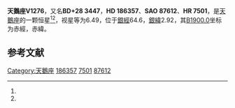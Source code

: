 {{Starbox begin
| name = 天鵝座V1276
}}
{{Starbox observe
| epoch = [[J2000.0|J2000.0]]
| constell = [[天鵝座|天鵝座]]<ref name=SIMBAD>{{cite web
 | url=http://simbad.u-strasbg.fr/simbad/sim-id?Ident=HR+7501
 | title=Pulsating variable Star
 | publisher=Centre de Données astronomiques de Strasbourg
 | work=SIMBAD
 | accessdate=2012-07-13
 | archive-date=2019-07-29
 | archive-url=https://web.archive.org/web/20190729174921/http://simbad.u-strasbg.fr/simbad/sim-id%3FIdent%3DHR%2B7501
 | dead-url=no
 }}</ref><ref name=DATA>{{cite web
 | url=http://vizier.u-strasbg.fr/viz-bin/VizieR-5?-out.add=.&-source=5050&-corr=PK=HR&-out.max=9999&HR=7501
 | title=VizieR Detailed Page
 | accessdate=2012-07-13
 | archive-date=2016-03-05
 | archive-url=https://web.archive.org/web/20160305062732/http://vizier.u-strasbg.fr/viz-bin/VizieR-5?-out.add=.&-source=5050&-corr=PK=HR&-out.max=9999&HR=7501
 | dead-url=no
 }}</ref>
| 星官 = 
| ra = {{RA|19|42|49.1}}<ref name=SIMBAD /><ref name=DATA />
| dec = {{DEC|+29|19|54}}<ref name=SIMBAD /><ref name=DATA />
| appmag_v = 6.49<ref name=SIMBAD /><ref name=DATA />
}}
{{Starbox character
| class = F1III<ref name=SIMBAD /><ref name=DATA />
| b-v = 0.33<ref name=SIMBAD /><ref name=DATA />
| u-b = 0.28<ref name=SIMBAD /><ref name=DATA />
| r-i = <ref name=SIMBAD /><ref name=DATA />
| variable = 
}}
{{Starbox astrometry
| radial_v = 0.28
| prop_mo_ra = -25
| parallax = 
| p_error = 
}}
{{Starbox catalog
| names =BD+28 3447，[[SAO星表|SAO]] 87612，[[HD星表|HD]] 186357，[[HR星表|HR]] 7501}}
{{Starbox reference |Simbad=HR+7501}}
{{Starbox end}}

'''天鵝座V1276'''，又名'''BD+28 3447'''，'''HD 186357'''、'''SAO 87612'''、'''HR 7501'''，是[[天鵝座|天鵝座]]的一颗恒星<ref name=SIMBAD /><ref name=DATA />，视星等为6.49，位于[[銀道座標系|銀經]]64.6，[[銀道座標系|銀緯]]2.92，其[[B1900.0|B1900.0]]坐标为赤經{{RA|19|38|48.8}}，赤緯{{DEC|+29|2.92|36}}。

== 参考文献 ==
{{reflist}}

{{star-stub}}

{{天鵝座恒星}}
[[Category:天鵝座|Category:天鵝座]]
[[Category:HD和HDE天體|186357]]
[[Category:HR天體|7501]]
[[Category:SAO天體|87612]]